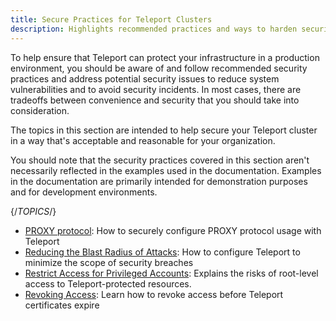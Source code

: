 ```yaml
---
title: Secure Practices for Teleport Clusters
description: Highlights recommended practices and ways to harden security for your Teleport cluster.
---
```


To help ensure that Teleport can protect your infrastructure in a production environment, you should 
be aware of and follow recommended security practices and address potential security issues to reduce 
system vulnerabilities and to avoid security incidents. In most cases, there are tradeoffs between 
convenience and security that you should take into consideration.

The topics in this section are intended to help secure your Teleport cluster in a way that's acceptable and 
reasonable for your organization.

You should note that the security practices covered in this section aren't necessarily reflected in the 
examples used in the documentation. Examples in the documentation are primarily intended for demonstration 
purposes and for development environments.

{/*TOPICS*/}

- [PROXY protocol](proxy-protocol.mdx): How to securely configure PROXY protocol usage with Teleport
- [Reducing the Blast Radius of Attacks](reduce-blast-radius.mdx): How to configure Teleport to minimize the scope of security breaches
- [Restrict Access for Privileged Accounts](restrict-privileges.mdx): Explains the risks of root-level access to Teleport-protected resources.
- [Revoking Access](revoking-access.mdx): Learn how to revoke access before Teleport certificates expire
